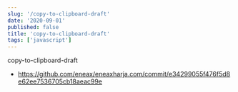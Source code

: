 ```yaml
---
slug: '/copy-to-clipboard-draft'
date: '2020-09-01'
published: false
title: 'copy-to-clipboard-draft'
tags: ['javascript']
---
```


copy-to-clipboard-draft

- https://github.com/eneax/eneaxharja.com/commit/e34299055f476f5d8e62ee7536705cb18aeac99e
